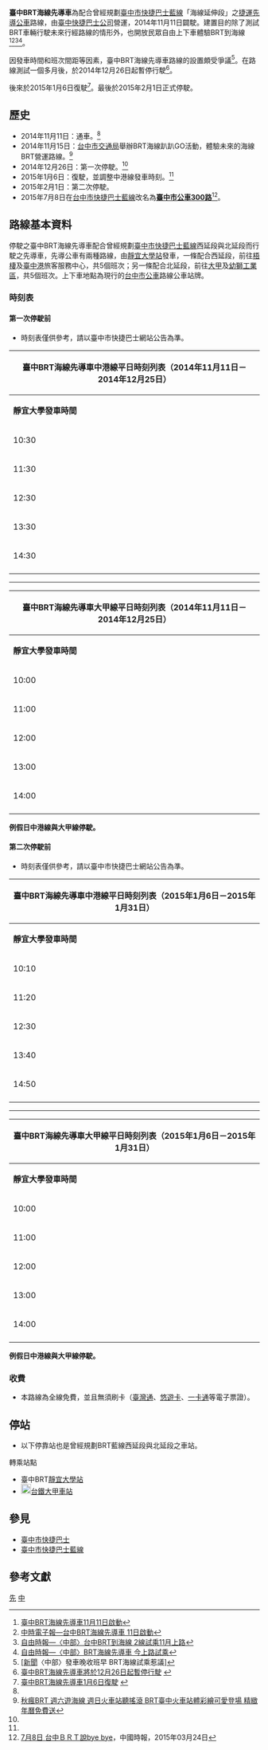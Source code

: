 {{Veil|time=2015-09-12T09:48:20+00:00}}
{{Infobox Bus Route
| image= 
| number= 臺中BRT海線先導車
| manager= [[臺中市政府|臺中市政府]]交通局
| operator= [[臺中快捷巴士公司|臺中快捷巴士公司]]
| length= 西延段：7.6 公里<br>北延段：26 公里
| time= 
| start= [[靜宜大學站|靜宜大學站]]
| via= 
| end= 西延段：臺中港旅客服務中心<br>北延段：幼獅工業區
| level= 見內文
| frequency= 平日五班，例假日停駛<br>目前已停駛
| Other_route=
| vehicle= [[宇通客車|宇通客車]][[宇通ZK6180HG|ZK6180HG BRT]][[雙節公車|雙節公車]]
| Fare= 免費
| compete= 
| bgcolor= {{臺中快捷巴士色彩|藍}}
| fontcolor= white
}}

'''臺中BRT海線先導車'''為配合曾經規劃[[臺中市快捷巴士|臺中市快捷巴士]][[臺中市快捷巴士藍線|藍線]]「海線延伸段」之[[捷運先導公車|捷運先導公車]]路線，由[[臺中快捷巴士公司|臺中快捷巴士公司]]營運，2014年11月11日闢駛。建置目的除了測試BRT車輛行駛未來行經路線的情形外，也開放民眾自由上下車體驗BRT到海線<ref name="#1">[http://www.taichung.gov.tw/ct.asp?xItem=1300343&ctNode=712&mp=100010 臺中BRT海線先導車11月11日啟動]</ref><ref>[http://www.chinatimes.com/realtimenews/20141110003453-260405 中時電子報—台中BRT海線先導車 11日啟動]</ref><ref>[http://news.ltn.com.tw/news/local/paper/823832  自由時報—〈中部〉台中BRT到海線 2線試乘11月上路]</ref><ref>[http://news.ltn.com.tw/news/local/paper/829073 自由時報—〈中部〉BRT海線先導車 今上路試乘]</ref>。

因發車時間和班次間距等因素，臺中BRT海線先導車路線的設置頗受爭議<ref>[https://www.ptt.cc/bbs/Bus/M.1415981744.A.7D6.html  [新聞]〈中部〉發車晚收班早 BRT海線試乘惹議]</ref>。在路線測試一個多月後，於2014年12月26日起暫停行駛<ref name="#2">[http://www.tcrtc.com.tw/news/u_news_v2.asp?id={A1A86553-1A46-453F-B089-A0B7D236B88F}&newsid=42 臺中BRT海線先導車將於12月26日起暫停行駛] {{webarchive|url=https://web.archive.org/web/20160529014423/http://www.tcrtc.com.tw/news/u_news_v2.asp?id=%7BA1A86553-1A46-453F-B089-A0B7D236B88F%7D&newsid=42 |date=2016-05-29 }}</ref>。

後來於2015年1月6日復駛<ref name="#3">[http://www.tcrtc.com.tw/news/u_news_v2.asp?id={A1A86553-1A46-453F-B089-A0B7D236B88F}&newsid=40&PageNo=1&skeyword= 臺中BRT海線先導車1月6日復駛] {{webarchive|url=https://web.archive.org/web/20160527134223/http://www.tcrtc.com.tw/news/u_news_v2.asp?id=%7BA1A86553-1A46-453F-B089-A0B7D236B88F%7D&newsid=40&PageNo=1&skeyword= |date=2016-05-27 }}</ref>。最後於2015年2月1日正式停駛。

==歷史==
*2014年11月11日：通車。<ref name="#1"/>
*2014年11月15日：[[台中市交通局|台中市交通局]]舉辦BRT海線趴趴GO活動，體驗未來的海線BRT營運路線。<ref>[http://www.traffic.taichung.gov.tw/news/index-1.asp?Parser=9,4,20,,,,3207 秋瘋BRT 週六遊海線 週日火車站聽搖滾 BRT臺中火車站體彩繪可愛登場 精緻年曆免費送]</ref>
*2014年12月26日：第一次停駛。<ref name="#2"/>
*2015年1月6日：復駛，並調整中港線發車時刻。<ref name="#3"/>
*2015年2月1日：第二次停駛。
*2015年7月8日在[[臺中市快捷巴士藍線|台中市快捷巴士藍線]]改名為'''[[臺中市公車300路|臺中市公車300路]]'''<ref>[http://www.chinatimes.com/newspapers/20150324000346-260102 7月8日 台中ＢＲＴ說bye bye]，中國時報，2015年03月24日</ref>。

== 路線基本資料 ==
停駛之臺中BRT海線先導車配合曾經規劃[[臺中市快捷巴士藍線|臺中市快捷巴士藍線]]西延段與北延段而行駛之先導車，先導公車有兩種路線，由[[靜宜大學站|靜宜大學站]]發車，一條配合西延段，前往[[梧棲|梧棲]]及[[臺中港|臺中港]]旅客服務中心，共5個班次；另一條配合北延段，前往[[大甲區|大甲]]及[[大甲幼獅工業區|幼獅工業區]]，共5個班次。上下車地點為現行的[[台中市公車|台中市公車]]路線公車站牌。

===時刻表===
{{hideH|臺中BRT海線先導車時刻表}}
====第一次停駛前====
*時刻表僅供參考，請以臺中市快捷巴士網站公告為準。
{| class="wikitable collapsible collapsed" style="width:50%;text-align:center"
|-style="text-align:center;"
! colspan="4" style="text-align:center" | 臺中BRT海線先導車中港線平日時刻列表（2014年11月11日－2014年12月25日）
|-style="background:green; color:snow"
|style="width:10%"|'''靜宜大學發車時間'''||style="width:5%"|'''備註''' ||style="width:13%"|'''臺中港旅客服務中心發車時間'''||style="width:5%"|'''備註'''
|-
| 10:30 || - || 11:00 || -
|-
| 11:30 || - || 12:00 || -
|-
| 12:30 || - || 13:00 || -
|-
| 13:30 || - || 14:00 || -
|-
| 14:30 || - || 15:00 || -
|-
|}
-----
{| class="wikitable collapsible collapsed" style="width:50%;text-align:center"
|-style="text-align:center;"
! colspan="4" style="text-align:center" | 臺中BRT海線先導車大甲線平日時刻列表（2014年11月11日－2014年12月25日）
|-style="background:green; color:snow"
|style="width:10%"|'''靜宜大學發車時間'''||style="width:5%"|'''備註''' ||style="width:13%"|'''幼獅工業區發車時間'''||style="width:5%"|'''備註'''
|-
| 10:00 || - || 11:30 || -
|-
| 11:00 || - || 12:30 || -
|-
| 12:00 || - || 13:30 || -
|-
| 13:00 || - || 14:30 || -
|-
| 14:00 || - || 15:30 || -
|-
|}

'''例假日中港線與大甲線停駛。'''

====第二次停駛前====
*時刻表僅供參考，請以臺中市快捷巴士網站公告為準。
{| class="wikitable collapsible collapsed" style="width:50%;text-align:center"
|-style="text-align:center;"
! colspan="4" style="text-align:center" | 臺中BRT海線先導車中港線平日時刻列表（2015年1月6日－2015年1月31日）
|-style="background:green; color:snow"
|style="width:10%"|'''靜宜大學發車時間'''||style="width:5%"|'''備註''' ||style="width:13%"|'''臺中港旅客服務中心發車時間'''||style="width:5%"|'''備註'''
|-
| 10:10 || - || 10:45 || -
|-
| 11:20 || - || 11:55 || -
|-
| 12:30 || - || 13:05 || -
|-
| 13:40 || - || 14:15 || -
|-
| 14:50 || - || 15:25 || -
|-
|}
-----
{| class="wikitable collapsible collapsed" style="width:50%;text-align:center"
|-style="text-align:center;"
! colspan="4" style="text-align:center" | 臺中BRT海線先導車大甲線平日時刻列表（2015年1月6日－2015年1月31日）
|-style="background:green; color:snow"
|style="width:10%"|'''靜宜大學發車時間'''||style="width:5%"|'''備註''' ||style="width:13%"|'''幼獅工業區發車時間'''||style="width:5%"|'''備註'''
|-
| 10:00 || - || 11:30 || -
|-
| 11:00 || - || 12:30 || -
|-
| 12:00 || - || 13:30 || -
|-
| 13:00 || - || 14:30 || -
|-
| 14:00 || - || 15:30 || -
|-
|}

'''例假日中港線與大甲線停駛。'''



{{hideF}}


===收費===
*本路線為全線免費，並且無須刷卡（[[臺灣通|臺灣通]]、[[悠遊卡|悠遊卡]]、[[一卡通|一卡通]]等電子票證）。

== 停站 ==
*以下停靠站也是曾經規劃BRT藍線西延段與北延段之車站。 

{{臺中BRT海線先導車}}

;轉乘站點
* 臺中BRT[[靜宜大學站|靜宜大學站]]
* [[File:ROC_Taiwan_Railways_Administration_Logo.svg|20px]][[台鐵|台鐵]][[大甲車站|大甲車站]]

== 參見 ==
* [[臺中市快捷巴士|臺中市快捷巴士]]
* [[臺中市快捷巴士藍線|臺中市快捷巴士藍線]]

== 參考文獻 ==
{{reflist}}

[[Category:臺中市快捷巴士|先]]
[[Category:捷運先導公車|中]]